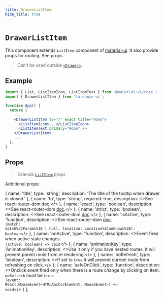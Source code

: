 ```yaml
---
title: DrawerListItem
hide_title: true
---
```


# `DrawerListItem`

This component extends `ListItem` component of [material-ui](https://next.material-ui.com/). It also provide props for routing. See props.

> Can't be used outside [`<Drawer>`](api/components/Drawer.mdx).

## Example

```jsx
import { List, ListItemIcon, ListItemText } from '@material-ui/core';
import { DrawerListItem } from 'la-danze-ui';

function App() {
  return (
    ...
    <DrawerListItem to="/" exact title="Home">
      <ListItemIcon>...</ListItemIcon>
      <ListItemText primary="Home" />
    </DrawerListItem>
    ...
  );
}
```

## Props

> Extends [`ListItem`](https://next.material-ui.com/api/list-item/) props

Additional props:

  {
    name: 'title',
    type: 'string',
    description: 'The title of the tooltip when drawer is closed.'
  },
  {
    name: 'to',
    type: 'string',
    required: true,
    description: <>See react-router-dom <a href="https://reactrouter.com/web/api/Link">doc</a>.</>
  },
  {
    name: 'exact',
    type: 'boolean',
    description: <>See react-router-dom <a href="https://reactrouter.com/web/api/NavLink">doc</a>.</>
  },
  {
    name: 'strict',
    type: 'boolean',
    description: <>See react-router-dom <a href="https://reactrouter.com/web/api/NavLink">doc</a>.</>
  },
  {
    name: 'isActive',
    type: 'function',
    description: <>See react-router-dom <a href="https://reactrouter.com/web/api/NavLink">doc</a>.<br /><code>(match: match%3CParams%3E | null, location: Location%3Cunknown%3E): boolean</code></>
  },
  {
    name: 'onActive',
    type: 'function',
    description: <>Event fired when active state changes.<br /><code>(active: boolean) => void</code></>
  },
  {
    name: 'animationKey',
    type: 'AnimationKey',
    description: <>Use it only if you have nested routes. It will prevent parent route from re rendering.</>
  },
  {
    name: 'noRefresh',
    type: 'boolean',
    description: <>If set to <code>true</code> it will prevent current route from refreshing on click.</>
  },
  {
    name: 'safeOnClick',
    type: 'function',
    description: <>Onclick event fired only when there is a route change by clicking on item. <code>noRefresh</code> must be <code>true</code>.<br /><code>(event: React.MouseEvent&lt;HTMLAnchorElement, MouseEvent&gt;) => void</code></>
  }
];

<PropsTable componentProps={componentProps} />